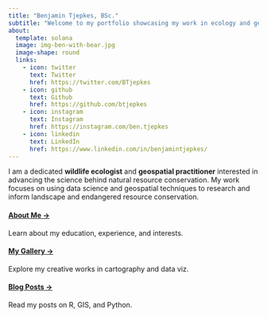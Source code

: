 ---
title: "Benjamin Tjepkes, BSc."
subtitle: "Welcome to my portfolio showcasing my work in ecology and geospatial."
about:
  template: solana
  image: img-ben-with-bear.jpg
  image-shape: round
  links:
    - icon: twitter
      text: Twitter
      href: https://twitter.com/BTjepkes
    - icon: github
      text: Github
      href: https://github.com/btjepkes
    - icon: instagram
      text: Instagram
      href: https://instagram.com/ben.tjepkes
    - icon: linkedin
      text: LinkedIn
      href: https://www.linkedin.com/in/benjamintjepkes/ 
---

I am a dedicated **wildlife ecologist** and **geospatial practitioner** interested in advancing the science behind natural resource conservation. My work focuses on using data science and geospatial techniques to research and inform landscape and endangered resource conservation.


#### [About Me &#8594;](about.qmd)

Learn about my education, experience, and interests.

#### [My Gallery &#8594;](gallery.qmd)

Explore my creative works in cartography and data viz.

#### [Blog Posts &#8594;](posts.qmd)

Read my posts on R, GIS, and Python.

